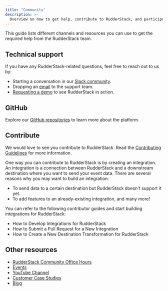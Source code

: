 ```yaml
---
title: "Community"
description: >-
  Overview on how to get help, contribute to RudderStack, and participate in the community.
---
```


This guide lists different channels and resources you can use to get the required help from the RudderStack team. 

## Technical support

If you have any RudderStack-related questions, feel free to reach out to us by:

* Starting a conversation in our [Slack community](https://rudderstack.com/join-rudderstack-slack-community).
* Dropping an [email](mailto:support@rudderstack.com) to the support team.
* [Requesting a demo](https://rudderstack.com/request-a-demo/) to see RudderStack in action.

## GitHub

Explore our [GitHub repositories](https://github.com/rudderlabs) to learn more about the platform.

## Contribute

We would love to see you contribute to RudderStack. Read the [Contributing Guidelines](https://github.com/rudderlabs/rudder-server/blob/master/CONTRIBUTING.md) for more information.

One way you can contribute to RudderStack is by creating an integration. An integration is a connection between RudderStack and a downstream destination where you want to send your event data. There are several reasons why you may want to build an integration:

- To send data to a certain destination but RudderStack doesn't support it yet.
- To add features to an already-existing integration, and many more!

You can refer to the following contributor guides and start building integrations for RudderStack:

* <Link to="/user-guides/how-to-guides/developing-integrations-for-rudderstack/">How to Develop Integrations for RudderStack</Link>
* <Link to="/user-guides/how-to-guides/how-to-submit-an-integration-pull-request/">How to Submit a Pull Request for a New Integration</Link>
* <Link to="/user-guides/how-to-guides/create-a-new-destination-transformer-for-rudder/">How to Create a New Destination Transformation for RudderStack</Link>


## Other resources

* [RudderStack Community Office Hours](https://youtube.com/playlist?list=PLmlCAvdaZkW6CgoLn2ScJu6aUjhPAj9A0)
* [Events](https://rudderstack.com/events/)
* [YouTube Channel](https://youtube.com/channel/UCgV-B77bV_-LOmKYHw8jvBw)
* [Customer Case Studies](https://rudderstack.com/customers/)
* [Blog](https://rudderstack.com/blog/)
